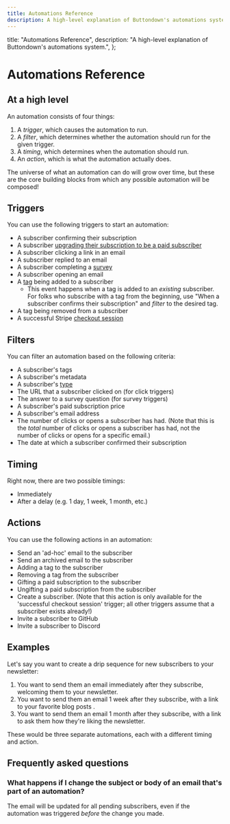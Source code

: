 ```yaml
---
title: Automations Reference
description: A high-level explanation of Buttondown's automations system.
---
```



  title: "Automations Reference",
  description: "A high-level explanation of Buttondown's automations system.",
};

# Automations Reference

## At a high level

An automation consists of four things:

1. A _trigger_, which causes the automation to run.
2. A _filter_, which determines whether the automation should run for the given trigger.
3. A _timing_, which determines when the automation should run.
4. An _action_, which is what the automation actually does.

The universe of what an automation can do will grow over time, but these are the core building blocks from which any possible automation will be composed!

## Triggers

You can use the following triggers to start an automation:

- A subscriber confirming their subscription
- A subscriber [upgrading their subscription to be a paid subscriber](/advanced-features/paid-subscriptions)
- A subscriber clicking a link in an email
- A subscriber replied to an email
- A subscriber completing a [survey](/advanced-features/surveys)
- A subscriber opening an email
- A [tag](/advanced-features/tags) being added to a subscriber
  - This event happens when a tag is added to an _existing_ subscriber. For folks who subscribe with a tag from the beginning, use "When a subscriber confirms their subscription" and _filter_ to the desired tag.
- A tag being removed from a subscriber
- A successful Stripe [checkout session](https://stripe.com/docs/api/checkout/sessions)

## Filters

You can filter an automation based on the following criteria:

- A subscriber's tags
- A subscriber's metadata
- A subscriber's [type](/api-reference/subscribers#SubscriberType)
- The URL that a subscriber clicked on (for click triggers)
- The answer to a survey question (for survey triggers)
- A subscriber's paid subscription price
- A subscriber's email address
- The number of clicks or opens a subscriber has had. (Note that this is the _total_ number of clicks or opens a subscriber has had, not the number of clicks or opens for a specific email.)
- The date at which a subscriber confirmed their subscription

## Timing

Right now, there are two possible timings:

- Immediately
- After a delay (e.g. 1 day, 1 week, 1 month, etc.)

## Actions

You can use the following actions in an automation:

- Send an 'ad-hoc' email to the subscriber
- Send an archived email to the subscriber
- Adding a tag to the subscriber
- Removing a tag from the subscriber
- Gifting a paid subscription to the subscriber
- Ungifting a paid subscription from the subscriber
- Create a subscriber. (Note that this action is only available for the 'successful checkout session' trigger; all other triggers assume that a subscriber exists already!)
- Invite a subscriber to GitHub
- Invite a subscriber to Discord

## Examples

Let's say you want to create a drip sequence for new subscribers to your newsletter:

1. You want to send them an email immediately after they subscribe, welcoming them to your newsletter.
2. You want to send them an email 1 week after they subscribe, with a link to your favorite blog posts .
3. You want to send them an email 1 month after they subscribe, with a link to ask them how they're liking the newsletter.

These would be three separate automations, each with a different timing and action.

## Frequently asked questions

### What happens if I change the subject or body of an email that's part of an automation?

The email will be updated for all pending subscribers, even if the automation was triggered _before_ the change you made.
